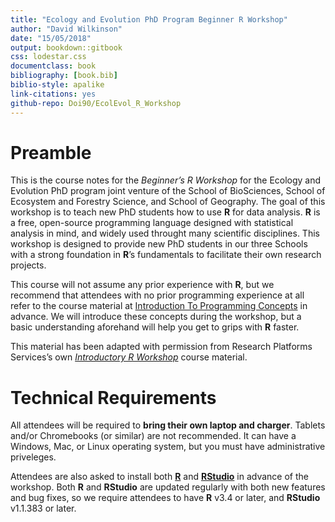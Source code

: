 ```yaml
---
title: "Ecology and Evolution PhD Program Beginner R Workshop"
author: "David Wilkinson"
date: "15/05/2018"
output: bookdown::gitbook
css: lodestar.css
documentclass: book
bibliography: [book.bib]
biblio-style: apalike
link-citations: yes
github-repo: Doi90/EcolEvol_R_Workshop
---
```


# Preamble

This is the course notes for the *Beginner's R Workshop* for the Ecology and Evolution PhD program joint venture of the School of BioSciences, School of Ecosystem and Forestry Science, and School of Geography. The goal of this workshop is to teach new PhD students how to use **R** for data analysis. **R** is a free, open-source programming language designed with statistical analysis in mind, and widely used throught many scientific disciplines. This workshop is designed to provide new PhD students in our three Schools with a strong foundation in **R**'s fundamentals to facilitate their own research projects.

This course will not assume any prior experience with **R**, but we recommend that attendees with no prior programming experience at all refer to the course material at [Introduction To Programming Concepts](https://nikkirubinstein.gitbooks.io/resguides-introductory-programming-concepts/content/content/welcome-to-coding.html) in advance. We will introduce these concepts during the workshop, but a basic understanding aforehand will help you get to grips with **R** faster. 

This material has been adapted with permission from Research Platforms Services's own [*Introductory R Workshop*](https://nikkirubinstein.gitbooks.io/resguides-introductory-r-workshop/content/) course material.

# Technical Requirements

All attendees will be required to **bring their own laptop and charger**. Tablets and/or Chromebooks (or similar) are not recommended. It can have a Windows, Mac, or Linux operating system, but you must have administrative priveleges.

Attendees are also asked to install both [**R**](https://www.r-project.org/) and [**RStudio**](https://www.rstudio.com/) in advance of the workshop. Both **R** and **RStudio** are updated regularly with both new features and bug fixes, so we require attendees to have **R** v3.4 or later, and **RStudio** v1.1.383 or later.